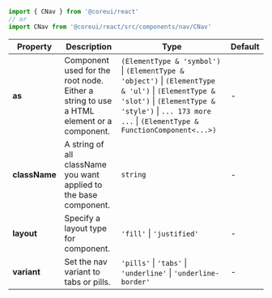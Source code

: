 
```jsx
import { CNav } from '@coreui/react'
// or
import CNav from '@coreui/react/src/components/nav/CNav'
```

| Property | Description | Type | Default |
| --- | --- | --- | --- |
| **as** | Component used for the root node. Either a string to use a HTML element or a component. | `(ElementType & 'symbol')` \| `(ElementType & 'object')` \| `(ElementType & 'ul')` \| `(ElementType & 'slot')` \| `(ElementType & 'style')` \| `... 173 more ...` \| `(ElementType & FunctionComponent<...>)` | - |
| **className** | A string of all className you want applied to the base component. | `string` | - |
| **layout** | Specify a layout type for component. | `'fill'` \| `'justified'` | - |
| **variant** | Set the nav variant to tabs or pills. | `'pills'` \| `'tabs'` \| `'underline'` \| `'underline-border'` | - |
